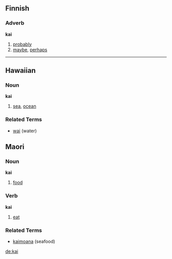 ==Finnish==

===Adverb===
'''kai'''

# [[probably]]
# [[maybe]], [[perhaps]]

----

==Hawaiian==
===Noun===
'''kai'''

# [[sea]], [[ocean]]

===Related Terms===
*[[wai]] (water)


==Maori==
===Noun===
'''kai'''

# [[food]]

===Verb===
'''kai'''

# [[eat]]

===Related Terms===
*[[kaimoana]] (seafood)


[[de:kai]]